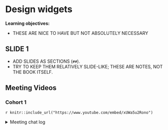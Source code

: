 # Design widgets

**Learning objectives:**

- THESE ARE NICE TO HAVE BUT NOT ABSOLUTELY NECESSARY

## SLIDE 1

- ADD SLIDES AS SECTIONS (`##`).
- TRY TO KEEP THEM RELATIVELY SLIDE-LIKE; THESE ARE NOTES, NOT THE BOOK ITSELF.

## Meeting Videos

### Cohort 1

`r knitr::include_url("https://www.youtube.com/embed/xUWa5u2Rono")`

<details>
<summary> Meeting chat log </summary>

```
00:02:00	Russ Hyde:	Can you hear me Arthur
00:03:21	Russ Hyde:	begin
00:56:43	Trevin Flickinger (he/him):	I’ll be there in person
00:57:13	Russ Hyde:	end
00:57:18	Trevin Flickinger (he/him):	👋
```
</details>

